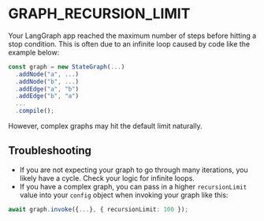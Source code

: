 # GRAPH_RECURSION_LIMIT

Your LangGraph app reached the maximum number of steps before hitting a stop condition.
This is often due to an infinite loop caused by code like the example below:

```ts
const graph = new StateGraph(...)
  .addNode("a", ...)
  .addNode("b", ...)
  .addEdge("a", "b")
  .addEdge("b", "a")
  ...
  .compile();
```

However, complex graphs may hit the default limit naturally.

## Troubleshooting

- If you are not expecting your graph to go through many iterations, you likely have a cycle. Check your logic for infinite loops.
- If you have a complex graph, you can pass in a higher `recursionLimit` value into your `config` object when invoking your graph like this:

```ts
await graph.invoke({...}, { recursionLimit: 100 });
```

